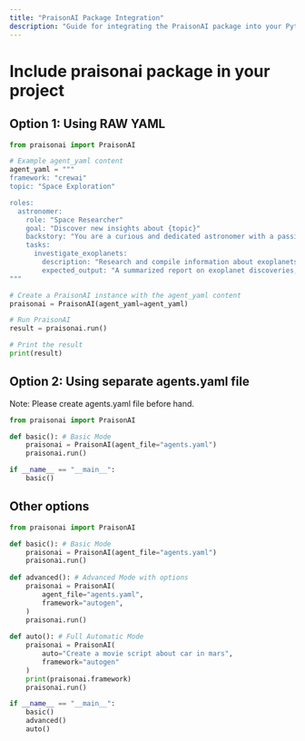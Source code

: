```yaml
---
title: "PraisonAI Package Integration"
description: "Guide for integrating the PraisonAI package into your Python projects, including YAML configuration and different execution modes"
---
```


# Include praisonai package in your project

## Option 1: Using RAW YAML

```python
from praisonai import PraisonAI

# Example agent_yaml content
agent_yaml = """
framework: "crewai"
topic: "Space Exploration"

roles:
  astronomer:
    role: "Space Researcher"
    goal: "Discover new insights about {topic}"
    backstory: "You are a curious and dedicated astronomer with a passion for unraveling the mysteries of the cosmos."
    tasks:
      investigate_exoplanets:
        description: "Research and compile information about exoplanets discovered in the last decade."
        expected_output: "A summarized report on exoplanet discoveries, including their size, potential habitability, and distance from Earth."
"""

# Create a PraisonAI instance with the agent_yaml content
praisonai = PraisonAI(agent_yaml=agent_yaml)

# Run PraisonAI
result = praisonai.run()

# Print the result
print(result)
```

## Option 2: Using separate agents.yaml file


Note: Please create agents.yaml file before hand. 

```python
from praisonai import PraisonAI

def basic(): # Basic Mode
    praisonai = PraisonAI(agent_file="agents.yaml")
    praisonai.run()

if __name__ == "__main__":
    basic()
```

## Other options

```python
from praisonai import PraisonAI

def basic(): # Basic Mode
    praisonai = PraisonAI(agent_file="agents.yaml")
    praisonai.run()
    
def advanced(): # Advanced Mode with options
    praisonai = PraisonAI(
        agent_file="agents.yaml",
        framework="autogen",
    )
    praisonai.run()
    
def auto(): # Full Automatic Mode
    praisonai = PraisonAI(
        auto="Create a movie script about car in mars",
        framework="autogen"
    )
    print(praisonai.framework)
    praisonai.run()

if __name__ == "__main__":
    basic()
    advanced()
    auto()
```

